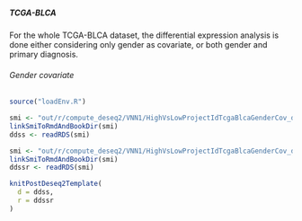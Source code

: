##### TCGA-BLCA {#resultsDeseq2Vnn1HighVsLowProjectIdTcgaBlca}

For the whole TCGA-BLCA dataset, the differential expression analysis is done either considering only gender as covariate, or both gender and primary diagnosis.

###### Gender covariate {#resultsDeseq2Vnn1HighVsLowProjectIdTcgaBlcaGenderCov}

```r
source("loadEnv.R")

smi <- "out/r/compute_deseq2/VNN1/HighVsLowProjectIdTcgaBlcaGenderCov_ddss.rds"
linkSmiToRmdAndBookDir(smi)
ddss <- readRDS(smi)

smi <- "out/r/compute_deseq2/VNN1/HighVsLowProjectIdTcgaBlcaGenderCov_ddssr.rds"
linkSmiToRmdAndBookDir(smi)
ddssr <- readRDS(smi)

knitPostDeseq2Template(
  d = ddss,
  r = ddssr
)
```
